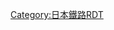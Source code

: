 {{Routemap|inline=<includeonly>yes</includeonly>|collapse=yes|title=東葉高速線|title-bg=white|title-color=#00b16b|map=
HST\\~~ ~~[[三鷹站|三鷹]]
STR\\~~ ~~[[東日本旅客鐵道|JR東]]：中央線（[[中央·總武緩行線|各站停車]]、[[中央線快速|快速]]）
HST\\~~ ~~[[中野站 (東京都)|中野]]
STR+l\ABZgr\\\
STR\STR!~POINTERg@fq\\\~~ ~~[[東京地下鐵]]：[[東西線 (東京地下鐵)|東西線]]
LSTR\LSTR\\\
STRl\STRq\vSTR+r-STR\\~~ ~~JR東：[[總武快速線|總武線（快速）]]
LSTR\vSTR\~~ ~~JR東：總武線（各站停車）
HUBrg\BHF!~HUBq\vBHF-STR!~HUBeq\\~~0.0~~TR01 '''[[西船橋站|西船橋]]'''
hSTRq\hBHFq!~HUBe\KRZh\vKRZh\\\~~ ~~JR東：[[武藏野線]]
ABZgl\vABZg+r-STR\~~ ~~JR東：[[京葉線]]
tSTRa\vSTR\
vSTR+l\tKRZv\vSTRr\\
STR+l\vKRZu\tKRZ\STRq\\\~~ ~~[[京成電鐵|京成]]：[[京成本線|本線]]
STR\vSTR\tSTR2\tSTRc3\\\
STR\vSTR\tSTRc1\tSTR+4\\\~~ ~~[[東武鐵道|東武]]：[[野田線]]
STR\vSTR\STR+l\tKRZ\HSTq\\~~ ~~[[新船橋站|新船橋]]
HST\vHST\KHSTe\tSTR\\\~~ ~~[[京成船橋站|京成船橋]]、[[船橋站|船橋]]
STRr\vSTR\\tBHF\\\~~2.1~~TR02 '''[[東海神站|東海神]]'''
vSTRq\vSTRr\\htSTRe\\\
hKRZW~~ ~~{{link-ja|海老川|海老川}}
hBHF~~6.1~~TR03 '''[[飯山滿站|飯山滿]]'''
htSTRa
STRq\tKRZ\BHFq!~HUBa~~ ~~[[新京成電鐵|新京成]]：[[新京成線]]
\tBHF!~HUBaq\HUBrf~~8.1~~TR04 '''[[北習志野站|北習志野]]'''
tBHF~~9.8~~TR05 '''[[船橋日大前站|船橋日大前]]'''
htSTRe
hKRZW~~ ~~{{link-ja|坪井川 (千葉縣)|坪井川 (千葉県)|坪井川}}
hBHF~~11.0~~TR06 '''[[八千代綠丘站|八千代綠丘]]'''
\hABZgl\KDSTeq~~ ~~{{link-ja|八千代綠丘車輛基地|八千代緑が丘車両基地}}
hBHF~~13.8~~TR07 '''[[八千代中央站|八千代中央]]'''
hKRZW~~ ~~{{link-ja|印旛放水路|印旛放水路|新川}}橋樑
hBHF~~15.2~~TR08 '''[[村上站 (千葉縣)|村上]]'''
htSTRa
tKBHFe!~HUBa~~16.2~~TR09 '''[[東葉勝田台站|東葉勝田台]]'''
STRq\BHFq!~HUBe\STRq~~ ~~[[勝田台站|勝田台]]
~~ ~~京成：本線
|bottom={{navbar|東葉高速線RDT}}
}}<noinclude>{{rdt intro|[[東葉高速線|東葉高速鐵道東葉高速線]]}}

[[Category:日本鐵路RDT]]
[[Category:東葉高速線| ]]

</noinclude>